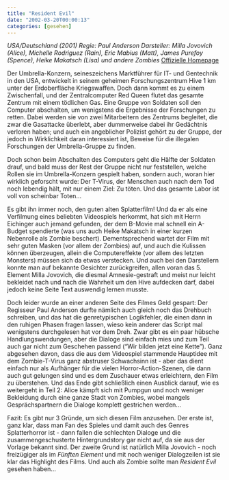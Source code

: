 ```yaml
---
title: "Resident Evil"
date: "2002-03-20T00:00:13"
categories: [gesehen]
---
```


*USA/Deutschland (2001)
Regie: Paul Anderson
Darsteller: Milla Jovovich (Alice), Michelle Rodriguez (Rain), Eric Mabius (Matt), James Purefoy (Spence), Heike Makatsch (Lisa) und andere Zombies*
[Offizielle Homepage](http://www.resident-evil-film.de/)

Der Umbrella-Konzern, seineszeichens Marktführer für IT- und Gentechnik in den USA, entwickelt in seinem geheimen Forschungszentrum Hive 1 km unter der Erdoberfläche Kriegswaffen. Doch dann kommt es zu einem Zwischenfall, und der Zentralcomputer Red Queen flutet das gesamte Zentrum mit einem tödlichen Gas. Eine Gruppe von Soldaten soll den Computer abschalten, um wenigstens die Ergebnisse der Forschungen zu retten. Dabei werden sie von zwei Mitarbeitern des Zentrums begleitet, die zwar die Gasattacke überlebt, aber dummerweise dabei ihr Gedächtnis verloren haben; und auch ein angeblicher Polizist gehört zu der Gruppe, der jedoch in Wirklichkeit daran interessiert ist, Beweise für die illegalen Forschungen der Umbrella-Gruppe zu finden.

Doch schon beim Abschalten des Computers geht die Hälfte der Soldaten drauf, und bald muss der Rest der Gruppe nicht nur feststellen, welche Rollen sie im Umbrella-Konzern gespielt haben, sondern auch, woran hier wirklich geforscht wurde: Der T-Virus, der Menschen auch nach dem Tod noch lebendig hält, mit nur einem Ziel: Zu töten. Und das gesamte Labor ist voll von scheinbar Toten...

Es gibt ihn immer noch, den guten alten Splatterfilm! Und da er als eine Verfilmung eines beliebten Videospiels herkommt, hat sich mit Herrn Eichinger auch jemand gefunden, der dem B-Movie mal schnell ein A-Budget spendierte (was uns auch Heike Makatsch in einer kurzen Nebenrolle als Zombie beschert). Dementsprechend wartet der Film mit sehr guten Masken (vor allem der Zombies) auf, und auch die Kulissen können überzeugen, allein die Computereffekte (vor allem des letzten Monsters) müssen sich da etwas verstecken. Und auch bei den Darstellern konnte man auf bekannte Gesichter zurückgreifen, allen voran das 5. Element Milla Jovovich, die diesmal Amnesie-gestraft und meist nur leicht bekleidet nach und nach die Wahrheit um den Hive aufdecken darf, dabei jedoch keine Seite Text auswendig lernen musste.

Doch leider wurde an einer anderen Seite des Filmes Geld gespart: Der Regisseur Paul Anderson durfte nämlich auch gleich noch das Drehbuch schreiben, und das hat die genretypischen Logikfehler, die einen dann in den ruhigen Phasen fragen lassen, wieso kein anderer das Script mal wenigstens durchgelesen hat vor dem Dreh. Zwar gibt es ein paar hübsche Handlungswendungen, aber die Dialoge sind einfach mies und zum Teil auch gar nicht zum Geschehen passend ("Wir bilden jetzt eine Kette"). Ganz abgesehen davon, dass die aus dem Videospiel stammende Hauptidee mit dem Zombie-T-Virus ganz abstruser Schwachsinn ist - aber das dient einfach nur als Aufhänger für die vielen Horror-Action-Szenen, die dann auch gut gelungen sind und es dem Zuschauer etwas erleichtern, den Film zu überstehen. Und das Ende gibt schließlich einen Ausblick darauf, wie es weitergeht in Teil 2: Alice kämpft sich mit Pumpgun und noch weniger Bekleidung durch eine ganze Stadt von Zombies, wobei mangels Gesprächspartnern die Dialoge komplett gestrichen werden...

Fazit: Es gibt nur 3 Gründe, um sich diesen Film anzusehen. Der erste ist, ganz klar, dass man Fan des Spieles und damit auch des Genres Splatterhorror ist - dann fallen die schlechten Dialoge und die zusammengeschusterte Hintergrundstory gar nicht auf, da sie aus der Vorlage bekannt sind. Der zweite Grund ist natürlich Milla Jovovich - noch freizügiger als im *Fünften Element* und mit noch weniger Dialogzeilen ist sie klar das Highlight des Films. Und auch als Zombie sollte man *Resident Evil* gesehen haben...
